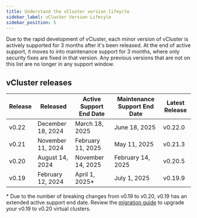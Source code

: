```yaml
---
title: Understand the vCluster version lifeycle 
sidebar_label: vCluster Version Lifecyle
sidebar_position: 5
---
```


Due to the rapid development of vCluster, each minor version of vCluster is actively supported for 3 months after it's been released. At the end of
active support, it moves to into maintenance support for 3 months, where only security fixes are fixed in that version. Any previous versions that are not on this list are no longer in any support window. 

## vCluster releases

| Release | Released | Active Support End Date | Maintenance Support End Date | Latest Release |
|---|---|---|---|---|
| v0.22 | December 18, 2024 | March 18, 2025 | June 18, 2025 | v0.22.0 |
| v0.21 | November 11, 2024 | February 11, 2025 | May 11, 2025 | v0.21.3 |
| v0.20 | August 14, 2024 | November 14, 2025 | February 14, 2025 | v0.20.5
| v0.19 | February 12, 2024 | April 1, 2025* | July 1, 2025 | v0.19.9 |

\* Due to the number of breaking changes from v0.19 to v0.20, v0.19 has an extended active support end date. Review the [migration guide](../reference/migrations/0-20-migration.mdx) to upgrade your v0.19 to v0.20 virtual clusters. 